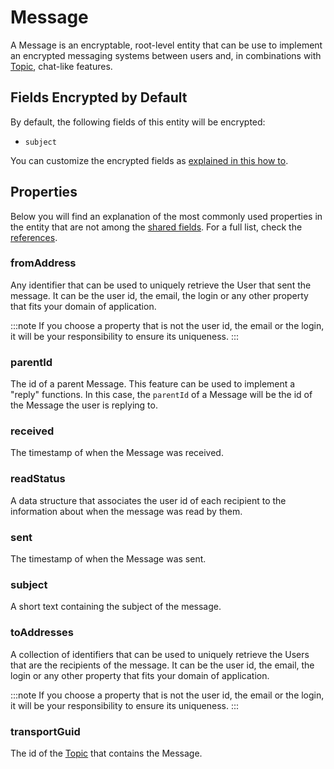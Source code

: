 # Message

A Message is an encryptable, root-level entity that can be use to implement an encrypted messaging systems between users
and, in combinations with [Topic](/nsdk/explanations/data-model/topic), chat-like features.

## Fields Encrypted by Default
By default, the following fields of this entity will be encrypted:
- `subject`

You can customize the encrypted fields as [explained in this how to](/nsdk/how-to/initialize-the-sdk/configure-what-to-encrypt).

## Properties

Below you will find an explanation of the most commonly used properties in the entity that are not among the
[shared fields](/nsdk/explanations/data-model/#shared-fields). For a full list, check the [references](TODO).

### fromAddress
Any identifier that can be used to uniquely retrieve the User that sent the message. It can be the user id, the email,
the login or any other property that fits your domain of application. 

:::note
If you choose a property that is not the user id, the email or the login, it will be your responsibility to ensure its 
uniqueness.
:::

### parentId
The id of a parent Message. This feature can be used to implement a "reply" functions. In this case, the `parentId` of a
Message will be the id of the Message the user is replying to.

### received
The timestamp of when the Message was received.

### readStatus
A data structure that associates the user id of each recipient to the information about when the message was read by them.

### sent
The timestamp of when the Message was sent.

### subject
A short text containing the subject of the message.

### toAddresses
A collection of identifiers that can be used to uniquely retrieve the Users that are the recipients of the message. 
It can be the user id, the email, the login or any other property that fits your domain of application.

:::note
If you choose a property that is not the user id, the email or the login, it will be your responsibility to ensure its
uniqueness.
:::

### transportGuid
The id of the [Topic](/nsdk/explanations/data-model/topic) that contains the Message. 